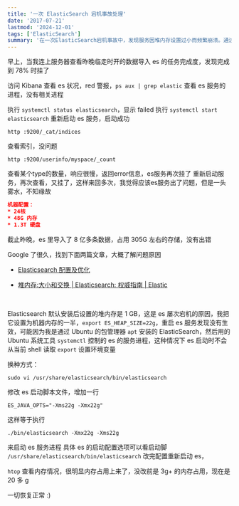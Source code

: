 ```yaml
---
title: '一次 ElasticSearch 宕机事故处理'
date: '2017-07-21'
lastmod: '2024-12-01'
tags: ['ElasticSearch']
summary: '在一次ElasticSearch宕机事故中，发现服务因堆内存设置过小而频繁崩溃。通过调整堆内存为机器内存的一半，并修改启动脚本以正确加载环境变量，最终成功恢复服务，内存占用显著增加，系统恢复正常。'
---
```


早上，当我连上服务器查看昨晚临走时开的数据导入 es 的任务完成度，发现完成到 78% 时挂了

访问 Kibana 查看 es 状况，red 警报，`ps aux | grep elastic` 查看 es 服务的进程，没有相关进程

执行 `systemctl status elasticsearch`，显示 failed 执行 `systemctl start elasticsearch` 重新启动 es 服务，启动成功


```shell
http :9200/_cat/indices
```

查看索引，没问题


```shell
http :9200/userinfo/myspace/_count
```

查看某个type的数量，响应很慢，返回error信息，es服务再次挂了 重新启动服务，再次查看，又挂了，这样来回多次，我觉得应该es服务出了问题，但是一头雾水，不知缘故


```json
机器配置： 
* 24核 
* 48G 内存 
* 1.3T 硬盘
```

截止昨晚，es 里导入了 8 亿多条数据，占用 305G 左右的存储，没有出错

Google 了很久，找到下面两篇文章，大概了解问题原因 

- [Elasticsearch 配置及优化 ](http://news.deepaso.com/search-engine/elasticsearch-config-performance.html)

- [堆内存:大小和交换 | Elasticsearch: 权威指南 | Elastic](https://www.elastic.co/guide/cn/elasticsearch/guide/current/heap-sizing.html)

<br/>

Elasticsearch 默认安装后设置的堆内存是 1 GB，这是 es 屡次宕机的原因，我把它设置为机器内存的一半，`export ES_HEAP_SIZE=22g`，重启 es 服务发现没有生效，可能因为我是通过 Ubuntu 的包管理器 `apt` 安装的 ElasticSearch，然后用的 Ubuntu 系统工具 `systemctl` 控制的 es 的服务进程，这种情况下 es 启动时不会从当前 shell 读取 `export` 设置环境变量

换种方式：


```shell
sudo vi /usr/share/elasticsearch/bin/elasticsearch
```

修改 es 启动脚本文件，增加一行


```shell
ES_JAVA_OPTS="-Xms22g -Xmx22g"
```

这样等于执行


```shell
./bin/elasticsearch -Xmx22g -Xms22g
```

来启动 es 服务进程 具体 es 的启动配置选项可以看启动脚 `/usr/share/elasticsearch/bin/elasticsearch` 改完配置重新启动 es，

`htop` 查看内存情况，很明显内存占用上来了，没改前是 3g+ 的内存占用，现在是 20 多 g

一切恢复正常 :)

<br/>

